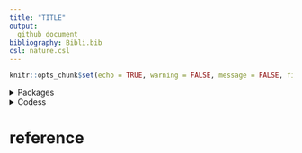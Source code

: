```yaml
---
title: "TITLE"
output:
  github_document
bibliography: Bibli.bib
csl: nature.csl
---
```


```r
knitr::opts_chunk$set(echo = TRUE, warning = FALSE, message = FALSE, fig.align='center')
```

<details>
<summary>Packages</summary>
<p>

```r
want = c("dplyr",
         "stringr",
         "rmarkdown")

have = want %in% rownames(installed.packages())

# Install the packages that we miss
if ( any(!have) ) { install.packages( want[!have] ) }

# Load the packages
junk <- lapply(want, library, character.only = T)

# Remove the objects we created
rm(have, want, junk)

```
</details> 

<details>
<summary>Codess</summary>
<p>

# Introduction

# Mortality 

## Mortality rate projection

Regional projections of mortality for years 2016-2060.

(Source: [WHO](https://www.who.int/healthinfo/global_burden_disease/projections/en/) )

```r

sexe = c( "Male","Male","Male","Male","Male","Male","Female","Female","Female","Female","Female","Female","Male","Female")
age_grp = c(	"00-04",	"05-14",	"15-29",	"30-49",	"50-69",	"80",		"00-04",	"05-14",	"15-29",	"30-49",	"50-69",	"80","150","150")
Y2016 = c(0.00205,	0.00020,	0.00103,	0.00315,	0.01368,	0.06716,0.00174,	0.00015,	0.00042,	0.00131,	0.00643,	0.05791,1,1)

Y2030 = c(0.00127,	0.00016,	0.00079,	0.00266,	0.01076,	0.06051,	0.00108,	0.00012,	0.00034,	0.00118,	0.00588,	0.04796,1,1)

Y2045 = c(0.00087,	0.00013,	0.00074,	0.00203,	0.00902,	0.05864,	0.00075,	0.00010,	0.00030,	0.00092,	0.00514,	0.04965,1,1)

Y2060 = c(0.00065,	0.00012,	0.00067,	0.00188,	0.00714,	0.05645,	0.00057,	0.00009,	0.00027,	0.00084,	0.00440,	0.04833,1,1)

Mortality.rate.projection = data.frame(sexe,age_grp,Y2016, Y2030,Y2045,Y2060 )

```

### Mortality rate projection for euro zone
```r
paged_table(Mortality.rate.projection)
```


### Percentage change
```r

library(stats)
library(tidyverse)
install.packages("zoo")
library(zoo)

Mortality.rate.projection.age = Mortality.rate.projection %>% 
  filter(age_grp != "Total") %>%
  mutate(from = as.numeric(str_replace(string = age_grp,
            pattern = "(^\\d+).*",
            replacement = "\\1")),
         to = as.numeric(ifelse(nchar(age_grp) == 5,
                           substring(age_grp, 4,5),
                           from)),
         age = round((from+to)/2)) %>%
  group_by(sexe)  %>%
 complete(age = seq(min(age), max(age), by = 1))  %>%
  mutate(across(c(Y2016:Y2060), na.approx)) %>%
  select(!c(age_grp, from, to)) %>% 
  pivot_longer(!c(sexe, age), names_to = "Year", values_to = "Mortality_rate") %>% 
  mutate(Year = as.numeric(gsub("Y","",Year)))%>%
  group_by(sexe, age) %>% 
 complete(Year = seq(min(Year), max(Year), by = 1)) %>% 
  mutate(Mortality_rate = na.approx(Mortality_rate))


Mortality.rate.projection.age %>% 
  filter(Year == 2016 & age < 90) %>% 
ggplot() +
  aes(x = age, y = Mortality_rate  , group = sexe,  fill = sexe) + 
  geom_histogram(aes(color = sexe, fill = sexe),
                         alpha = 0.4, stat = "count" ) +
  scale_fill_manual(values = c("#00AFBB", "#E7B800")) +
  scale_color_manual(values = c("#00AFBB", "#E7B800"))+
  theme_minimal() +
  ylab("") +
  xlab("age") +
  theme(legend.position="top")





dr <- stats::approx(Mortality.rate.projection.age$age, Mortality.rate.projection.age$Y2016, xout = 0:max(Mortality.rate.projection.age$age))
 
dr= data.frame(dr)

plot(dr$x, dr$y)
                    
                           
                            ifelse(nchar(age_grp) == 3,
                            substring(age_grp, 3,3),
                             substring(age_grp, 4,6)))))


%>%  
  filter(from >=15) %>% 
  slice(rep(seq_len(n()), Diff)) %>%
  group_by(sexe, age_grp) %>%
  mutate(id = row_number()-1,
         age = from + id) %>%
  select(!c(from, to, Diff, id)) %>%
  pivot_longer(cols = Y2016:Y2060, names_to = "Year", values_to = "Mortality.rate") %>%
  mutate(Year = as.numeric(gsub("Y", "", Year))) %>%
  group_by(sexe, age_grp, age, Year) %>%
  slice(rep(seq_len(n()), ifelse(Year != 2016, 15, 14))) %>%
  mutate(Year = row_number()-1 + Year,
         Mortality.rate = ifelse(Year != min(Year), NA, Mortality.rate)) %>%
  filter(Year <= 2060) %>%
  group_by(sexe, age_grp, age) %>%
  mutate(Mortality.rate = na.approx(Mortality.rate),
         Change = ((Mortality.rate - first(Mortality.rate))/first(Mortality.rate))*100)

Mortality.rate.projection.age %>%
  mutate(group = paste(age_grp, sexe),
         group = factor(group,
                        levels = c("0-4 Female",
                                   "0-4 Male",
                                   "5-14 Female",
                                   "5-14 Male",
                                   "15-29 Female",
                                   "15-29 Male",
                                   "30-49 Female",
                                   "30-49 Male",
                                   "50-69 Female",
                                   "50-69 Male",
                                   "70-110 Female",
                                   "70-110 Male"))) %>%
  ggplot() + geom_line(aes(x = Year, y = Change, group = group, color = group ))+
  ylab("") +
  xlab("") +
  labs(title = "Percentage change in mortality rate", subtitle = "Data linearly interpolated") +
  theme_minimal()

```
</details> 

# reference